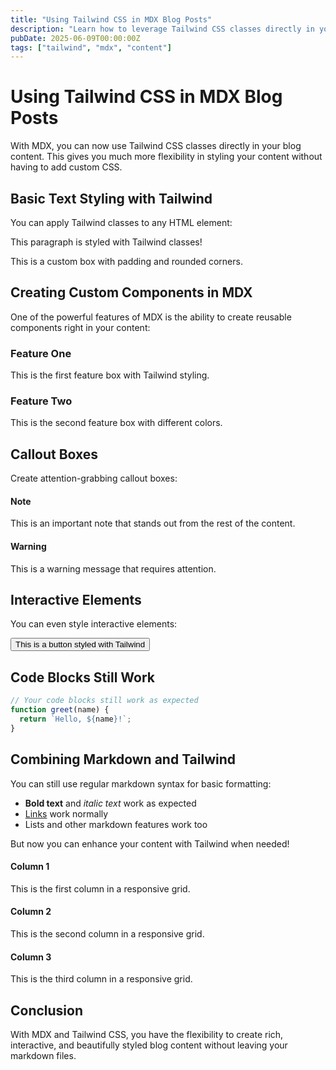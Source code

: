 ```yaml
---
title: "Using Tailwind CSS in MDX Blog Posts"
description: "Learn how to leverage Tailwind CSS classes directly in your MDX blog content for enhanced styling and components."
pubDate: 2025-06-09T00:00:00Z
tags: ["tailwind", "mdx", "content"]
---
```


# Using Tailwind CSS in MDX Blog Posts

With MDX, you can now use Tailwind CSS classes directly in your blog content. This gives you much more flexibility in styling your content without having to add custom CSS.

## Basic Text Styling with Tailwind

You can apply Tailwind classes to any HTML element:

<p className="text-blue-600 font-bold text-xl">
  This paragraph is styled with Tailwind classes!
</p>

<div className="bg-gray-100 p-4 rounded-lg my-6">
  <p className="text-gray-800">
    This is a custom box with padding and rounded corners.
  </p>
</div>

## Creating Custom Components in MDX

One of the powerful features of MDX is the ability to create reusable components right in your content:

<div className="flex flex-col md:flex-row gap-4 my-8">
  <div className="bg-blue-100 p-4 rounded-lg flex-1">
    <h3 className="text-lg font-bold text-blue-800">Feature One</h3>
    <p>This is the first feature box with Tailwind styling.</p>
  </div>
  <div className="bg-green-100 p-4 rounded-lg flex-1">
    <h3 className="text-lg font-bold text-green-800">Feature Two</h3>
    <p>This is the second feature box with different colors.</p>
  </div>
</div>

## Callout Boxes

Create attention-grabbing callout boxes:

<div className="border-l-4 border-yellow-500 bg-yellow-50 p-4 my-6">
  <h4 className="text-yellow-800 font-bold">Note</h4>
  <p className="text-yellow-700">
    This is an important note that stands out from the rest of the content.
  </p>
</div>

<div className="border-l-4 border-red-500 bg-red-50 p-4 my-6">
  <h4 className="text-red-800 font-bold">Warning</h4>
  <p className="text-red-700">
    This is a warning message that requires attention.
  </p>
</div>

## Interactive Elements

You can even style interactive elements:

<button className="bg-blue-500 hover:bg-blue-700 text-white font-bold py-2 px-4 rounded">
  This is a button styled with Tailwind
</button>

## Code Blocks Still Work

```javascript
// Your code blocks still work as expected
function greet(name) {
  return `Hello, ${name}!`;
}
```

## Combining Markdown and Tailwind

You can still use regular markdown syntax for basic formatting:

- **Bold text** and *italic text* work as expected
- [Links](https://tailwindcss.com) work normally
- Lists and other markdown features work too

But now you can enhance your content with Tailwind when needed!

<div className="grid grid-cols-1 md:grid-cols-3 gap-4 my-8">
  <div className="p-4 bg-blue-50 rounded-lg">
    <h4 className="font-bold text-center">Column 1</h4>
    <p>This is the first column in a responsive grid.</p>
  </div>
  <div className="p-4 bg-blue-50 rounded-lg">
    <h4 className="font-bold text-center">Column 2</h4>
    <p>This is the second column in a responsive grid.</p>
  </div>
  <div className="p-4 bg-blue-50 rounded-lg">
    <h4 className="font-bold text-center">Column 3</h4>
    <p>This is the third column in a responsive grid.</p>
  </div>
</div>

## Conclusion

With MDX and Tailwind CSS, you have the flexibility to create rich, interactive, and beautifully styled blog content without leaving your markdown files.
